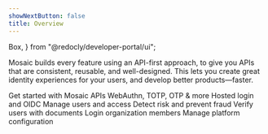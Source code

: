```yaml
---
showNextButton: false
title: Overview
---
```


  Box,
} from "@redocly/developer-portal/ui";

<Box>
  <Title margin="1.35em 0 8px" style={{fontSize: "32px", fontFamily: '"Plus Jakarta Sans", sans-serif'}}>
    API reference
  </Title>
  <p>Mosaic builds every feature using an API-first approach, to give you APIs that are consistent, reusable, and well-designed. This lets you create great identity experiences for your users, and develop better products—faster.</p>
  <Cards>
    <MiniCardAPI title="Get Started" isBig={true} href="/openapi/api_ref_intro/">
      Get started with Mosaic APIs
    </MiniCardAPI>
    <MiniCardAPI title="Backend Authentication " isBig={true} href="/openapi/user/backend-one-time-login/">
      WebAuthn, TOTP, OTP & more
    </MiniCardAPI>
    <MiniCardAPI title="OIDC & Hosted Authentication " isBig={true} href="/openapi/user/one-time-login/">
      Hosted login and OIDC
    </MiniCardAPI>
    <MiniCardAPI title="Identity Management " isBig={true} href="/openapi/user/user/">
      Manage users and access
    </MiniCardAPI>
    <MiniCardAPI title="Fraud Prevention " isBig={true} href="/openapi/risk/recommendations/">
      Detect risk and prevent fraud
    </MiniCardAPI>
    <MiniCardAPI title="Identity Verification " isBig={true} href="/openapi/verify/verifications/">
      Verify users with documents
    </MiniCardAPI>
    <MiniCardAPI title="Organizations (B2B)" isBig={true} href="/openapi/user/organizations/">
      Login organization members
    </MiniCardAPI>
    <MiniCardAPI title="Platform Administration " isBig={true} href="/openapi/user/apps/">
      Manage platform configuration
    </MiniCardAPI>
  </Cards>
</Box>
